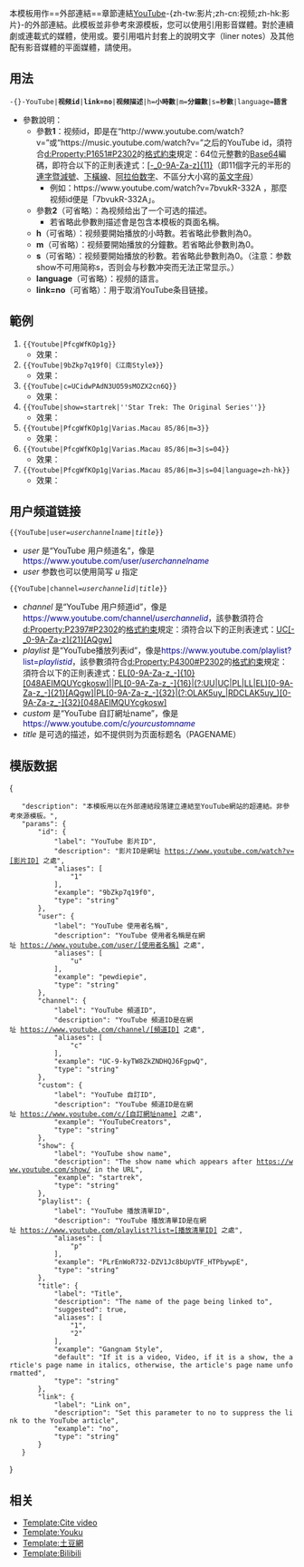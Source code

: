 {{For|导航模板|Template:YouTube navbox}}
{{Documentation subpage}}
{{noteTA
|zh-cn:视频;zh-hk:影片;zh-tw:影片;
|G1=IT
}}
<!-- 请在此页面的底部添加分类 -->
{{Ombox
| type      = content
| textstyle = font-size: 110%;
| text      = '''请不要使用此模板链接到违反[[WP:外部链接|版权法]]的材料。'''<br />如果链接这种材料，则必须使用合乎版权的链接替代或者<u>立即删除</u>。
}}
{{high-use|10399}}
本模板用作<nowiki>==外部連結==</nowiki>章節連結[[YouTube]]-{zh-tw:影片;zh-cn:视频;zh-hk:影片}-的外部連結。此模板並非參考來源模板，您可以使用{{tl|cite AV media}}引用影音媒體。對於連續劇或連載式的媒體，使用{{tl|cite episode}}或{{tl|cite serial}}。要引用唱片封套上的說明文字（liner notes）及其他配有影音媒體的平面媒體，請使用{{tl|cite AV media notes}}。

== 用法 ==
 -{}-{{tlBh}}YouTube|'''视频id'''|'''link=no'''|'''视频描述'''|h='''小時數'''|m='''分鐘數'''|s='''秒數'''|language='''語言'''{{tlBf}}

*參數說明：
**參數'''1'''：视频id，即是在“<nowiki>http://www.youtube.com/watch?v=</nowiki>”或“<nowiki>https://music.youtube.com/watch?v=</nowiki>”之后的YouTube id，須符合[[d:Property:P1651#P2302]]的[[d:Q21502404|格式約束]]規定：64位元整數的[[Base64]]編碼，即符合以下的正則表達式：[https://regex101.com/?regex=%5B-_0-9A-Za-z%5D%7B11%7D <nowiki>[-_0-9A-Za-z]{11}</nowiki>]（即11個字元的半形的[[連字暨減號]]、[[下橫線]]、[[阿拉伯数字]]、不區分大小寫的[[英文字母]]）
***例如：https://www.youtube.com/watch?v=7bvukR-332A ，那麼视频id便是「7bvukR-332A」。
**參數'''2'''（可省略）：為视频给出了一个可选的描述。
***若省略此參數則描述會是包含本模板的頁面名稱。
**'''h'''（可省略）：视频要開始播放的小時數。若省略此參數則為0。
**'''m'''（可省略）：视频要開始播放的分鐘數。若省略此參數則為0。
**'''s'''（可省略）：视频要開始播放的秒數。若省略此參數則為0。（注意：参数show不可用简称s，否则会与秒數冲突而无法正常显示。）
**'''language'''（可省略）：视频的語言。
**'''link=no'''（可省略）：用于取消YouTube条目链接。

==範例==
{{Uses Wikidata|P2397}}
#<code><nowiki>{{Youtube|PfcgWfKOp1g}}</nowiki></code>
#*效果：{{Youtube|PfcgWfKOp1g}}
#<code><nowiki>{{YouTube|9bZkp7q19f0|《江南Style》}}</nowiki></code>
#*效果：{{YouTube|9bZkp7q19f0|《江南Style》}}
#<code><nowiki>{{YouTube|c=UCidwPAdN3UO59sMOZX2cn6Q}}</nowiki></code>
#*效果：{{YouTube|c=UCidwPAdN3UO59sMOZX2cn6Q|甜度冰塊 KaoBeiCold}}
#<code><nowiki>{{YouTube|show=startrek|''Star Trek: The Original Series''}}</nowiki></code>
#*效果：{{YouTube|show=startrek|''Star Trek: The Original Series''}}
#<code><nowiki>{{Youtube|PfcgWfKOp1g|Varias.Macau 85/86|m=3}}</nowiki></code>
#*效果：{{Youtube|PfcgWfKOp1g|Varias.Macau 85/86|m=3}}
#<code><nowiki>{{Youtube|PfcgWfKOp1g|Varias.Macau 85/86|m=3|s=04}}</nowiki></code>
#*效果：{{Youtube|PfcgWfKOp1g|Varias.Macau 85/86|m=3|s=04}}
#<code><nowiki>{{Youtube|PfcgWfKOp1g|Varias.Macau 85/86|m=3|s=04|language=zh-hk}}</nowiki></code>
#*效果：{{Youtube|PfcgWfKOp1g|Varias.Macau 85/86|m=3|s=04|language=zh-hk}}

== 用户频道链接 ==
<code><nowiki>{{YouTube|</nowiki>user=''userchannelname''|''title''<nowiki>}}</nowiki></code>
* ''user'' 是“YouTube 用户频道名”，像是<font color="darkblue"><nowiki>https://www.youtube.com/user/</nowiki>''userchannelname''</font>
* ''user'' 参数也可以使用简写 ''u'' 指定
<code><nowiki>{{YouTube|</nowiki>channel=''userchannelid''|''title''<nowiki>}}</nowiki></code>
* ''channel'' 是“YouTube 用户频道id”，像是<font color="darkblue"><nowiki>https://www.youtube.com/channel/</nowiki>''userchannelid''</font>，該參數須符合[[d:Property:P2397#P2302]]的[[d:Q21502404|格式約束]]規定：須符合以下的正則表達式：[https://regex101.com/?regex=UC%5B-_0-9A-Za-z%5D%7B21%7D%5BAQgw%5D <nowiki>UC[-_0-9A-Za-z]{21}[AQgw]</nowiki>]
*''playlist'' 是“YouTube播放列表id”，像是<font color="darkblue"><nowiki>https://www.youtube.com/playlist?list=</nowiki>''playlistid''</font>，該參數須符合[[d:Property:P4300#P2302]]的[[d:Q21502404|格式約束]]規定：須符合以下的正則表達式：[https://regex101.com/?regex=EL%5B0-9A-Za-z_-%5D%7B10%7D%5B048AEIMQUYcgkosw%5D%7C%7CPL%5B0-9A-Za-z_-%5D%7B16%7D%7C(%3F:UU|UC|PL|LL|EL)%5B0-9A-Za-z_-%5D%7B21%7D%5BAQgw%5D%7CPL%5B0-9A-Za-z_-%5D%7B32%7D%7C(%3F:OLAK5uy_%7CRDCLAK5uy_)%5B0-9A-Za-z_-%5D%7B32%7D%5B048AEIMQUYcgkosw%5D <nowiki>EL[0-9A-Za-z_-]{10}[048AEIMQUYcgkosw]||PL[0-9A-Za-z_-]{16}|(?:UU|UC|PL|LL|EL)[0-9A-Za-z_-]{21}[AQgw]|PL[0-9A-Za-z_-]{32}|(?:OLAK5uy_|RDCLAK5uy_)[0-9A-Za-z_-]{32}[048AEIMQUYcgkosw]</nowiki>]
* ''custom'' 是“YouTube 自訂網址name”，像是<font color="darkblue"><nowiki>https://www.youtube.com/c/</nowiki>''yourcustomname''</font>
* ''title'' 是可选的描述，如不提供则为页面标题名（PAGENAME）

==模版数据==
{{TemplateData header}}
<templatedata>
{
	"description": "本模板用以在外部連結段落建立連結至YouTube網站的超連結。非參考來源模板。",
	"params": {
		"id": {
			"label": "YouTube 影片ID",
			"description": "影片ID是網址 https://www.youtube.com/watch?v=[影片ID] 之處",
			"aliases": [
				"1"
			],
			"example": "9bZkp7q19f0",
			"type": "string"
		},
		"user": {
			"label": "YouTube 使用者名稱",
			"description": "YouTube 使用者名稱是在網址 https://www.youtube.com/user/[使用者名稱] 之處",
			"aliases": [
				"u"
			],
			"example": "pewdiepie",
			"type": "string"
		},
		"channel": {
			"label": "YouTube 頻道ID",
			"description": "YouTube 頻道ID是在網址 https://www.youtube.com/channel/[頻道ID] 之處",
			"aliases": [
				"c"
			],
			"example": "UC-9-kyTW8ZkZNDHQJ6FgpwQ",
			"type": "string"
		},
 		"custom": {
			"label": "YouTube 自訂ID",
			"description": "YouTube 頻道ID是在網址 https://www.youtube.com/c/[自訂網址name] 之處",
			"example": "YouTubeCreators",
			"type": "string"
		},
		"show": {
			"label": "YouTube show name",
			"description": "The show name which appears after https://www.youtube.com/show/ in the URL",
			"example": "startrek",
			"type": "string"
		},
		"playlist": {
			"label": "YouTube 播放清單ID",
			"description": "YouTube 播放清單ID是在網址 https://www.youtube.com/playlist?list=[播放清單ID] 之處",
			"aliases": [
				"p"
			],
			"example": "PLrEnWoR732-DZV1Jc8bUpVTF_HTPbywpE",
			"type": "string"
		},
		"title": {
			"label": "Title",
			"description": "The name of the page being linked to",
			"suggested": true,
			"aliases": [
				"1",
				"2"
			],
			"example": "Gangnam Style",
			"default": "If it is a video, Video, if it is a show, the article's page name in italics, otherwise, the article's page name unformatted",
			"type": "string"
		},
		"link": {
			"label": "Link on",
			"description": "Set this parameter to no to suppress the link to the YouTube article",
			"example": "no",
			"type": "string"
		}
	}
}
</templatedata>

== 相关 ==
* [[Template:Cite video]]
* [[Template:Youku]]
* [[Template:土豆網]]
* [[Template:Bilibili]]
<includeonly>{{Basepage subpage|
<!-- ADD CATEGORIES BELOW THIS LINE -->
[[Category:Google模板]]
[[Category:社交网络链接模板]]
[[Category:電視外部資源模板]]
}}</includeonly>
